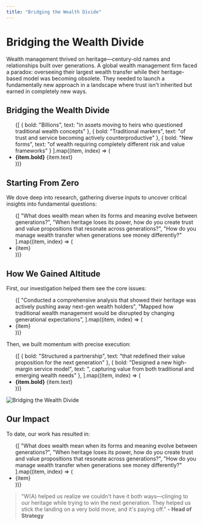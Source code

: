 ```yaml
---
title: "Bridging the Wealth Divide"
---
```



<h1 className="text-4xl mb-8">Bridging the Wealth Divide</h1>

<p>Wealth management thrived on heritage—century-old names and relationships built over generations. A global wealth management firm faced a paradox: overseeing their largest wealth transfer while their heritage-based model was becoming obsolete. They needed to launch a fundamentally new approach in a landscape where trust isn't inherited but earned in completely new ways.</p>

<h2 className="text-2xl mt-12 mb-2">Bridging the Wealth Divide</h2>

<ul>
  {[
    { bold: "Billions", text: "in assets moving to heirs who questioned traditional wealth concepts" },
    { bold: "Traditional markers", text: "of trust and service becoming actively counterproductive" },
    { bold: "New forms", text: "of wealth requiring completely different risk and value frameworks" }
  ].map((item, index) => (
    <li key={index} className="list-disc ml-6">
      <strong>{item.bold}</strong> {item.text}
    </li>
  ))}
</ul>

<h2 className="text-2xl mt-12 mb-2">Starting From Zero</h2>

<p className="mb-2">We dove deep into research, gathering diverse inputs to uncover critical insights into fundamental questions:</p>

<ul>
  {[
    "What does wealth mean when its forms and meaning evolve between generations?",
    "When heritage loses its power, how do you create trust and value propositions that resonate across generations?",
    "How do you manage wealth transfer when generations see money differently?"
  ].map((item, index) => (
    <li key={index} className="list-disc ml-6">{item}</li>
  ))}
</ul>


<h2 className="text-2xl mt-12 mb-2">How We Gained Altitude</h2>

<p className="mb-2">First, our investigation helped them see the core issues:</p>

<ul>
  {[
    "Conducted a comprehensive analysis that showed their heritage was actively pushing away next-gen wealth holders",
    "Mapped how traditional wealth management would be disrupted by changing generational expectations",
  ].map((item, index) => (
    <li key={index} className="list-disc ml-6">{item}</li>
  ))}
</ul>

<p className="mt-6 mb-2">Then, we built momentum with precise execution:</p>

<ul>
  {[
    { bold: "Structured a partnership", text: "that redefined their value proposition for the next generation" },
    { bold: "Designed a new high-margin service model", text: ", capturing value from both traditional and emerging wealth needs" },
  ].map((item, index) => (
    <li key={index} className="list-disc ml-6">
      <strong>{item.bold}</strong> {item.text}
    </li>
  ))}
</ul>

<img src="/bridging-the-wealth-divide.png" alt="Bridging the Wealth Divide" className="w-full mt-12" />

<h2 className="text-2xl mt-12 mb-2">Our Impact</h2>
<p className="mb-2">To date, our work has resulted in:</p>

<ul className="mb-12">
  {[
    "What does wealth mean when its forms and meaning evolve between generations?",
    "When heritage loses its power, how do you create trust and value propositions that resonate across generations?",
    "How do you manage wealth transfer when generations see money differently?"
  ].map((item, index) => (
    <li key={index} className="list-disc ml-6">{item}</li>
  ))}
</ul>

> "W(A) helped us realize we couldn't have it both ways—clinging to our heritage while trying to win the next generation. They helped us stick the landing on a very bold move, and it's paying off."  **- Head of Strategy**
